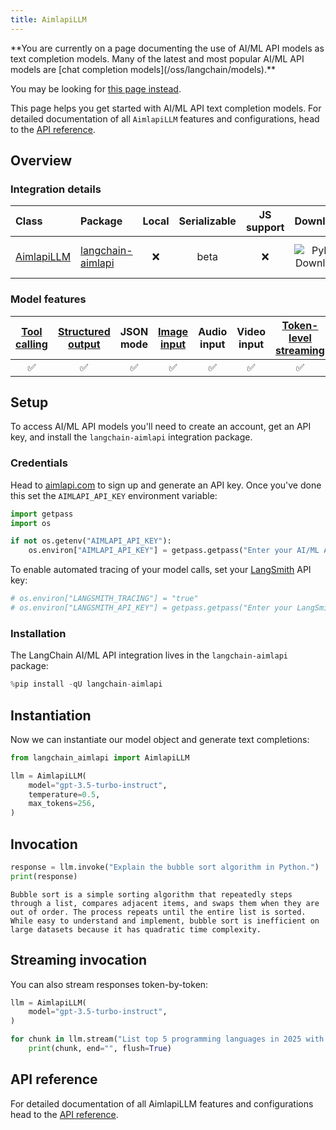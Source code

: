 ```yaml
---
title: AimlapiLLM
---
```


<Warning>
**You are currently on a page documenting the use of AI/ML API models as text completion models. Many of the latest and most popular AI/ML API models are [chat completion models](/oss/langchain/models).**

You may be looking for [this page instead](/oss/integrations/chat/aimlapi).
</Warning>

This page helps you get started with AI/ML API text completion models. For detailed documentation of all `AimlapiLLM` features and configurations, head to the [API reference](https://python.langchain.com/api_reference/aimlapi/llms/langchain_aimlapi.llms.AimlapiLLM.html).

## Overview

### Integration details

| Class | Package | Local | Serializable | JS support | Downloads | Version |
| :--- | :--- | :---: | :---: | :---: | :---: | :---: |
| [AimlapiLLM](https://python.langchain.com/api_reference/aimlapi/llms/langchain_aimlapi.llms.AimlapiLLM.html) | [langchain-aimlapi](https://python.langchain.com/api_reference/aimlapi/index.html) | ❌ | beta | ❌ | ![PyPI - Downloads](https://img.shields.io/pypi/dm/langchain-aimlapi?style=flat-square&label=%20) | ![PyPI - Version](https://img.shields.io/pypi/v/langchain-aimlapi?style=flat-square&label=%20) |

### Model features

| [Tool calling](/oss/langchain/tools) | [Structured output](/oss/langchain/structured-output) | JSON mode | [Image input](/oss/langchain/messages#multimodal) | Audio input | Video input | [Token-level streaming](/oss/langchain/streaming/) | Native async | [Token usage](/oss/langchain/models#token-usage) | [Logprobs](/oss/langchain/models#log-probabilities) |
| :---: | :---: | :---: | :---: | :---: | :---: | :---: | :---: | :---: | :---: |
| ✅ | ✅ | ✅ | ✅ | ✅ | ✅ | ✅ | ✅ | ✅ | ✅ |

## Setup

To access AI/ML API models you'll need to create an account, get an API key, and install the `langchain-aimlapi` integration package.

### Credentials

Head to [aimlapi.com](https://aimlapi.com/app/?utm_source=langchain&utm_medium=github&utm_campaign=integration) to sign up and generate an API key. Once you've done this set the `AIMLAPI_API_KEY` environment variable:

```python
import getpass
import os

if not os.getenv("AIMLAPI_API_KEY"):
    os.environ["AIMLAPI_API_KEY"] = getpass.getpass("Enter your AI/ML API key: ")
```

To enable automated tracing of your model calls, set your [LangSmith](https://docs.smith.langchain.com/) API key:

```python
# os.environ["LANGSMITH_TRACING"] = "true"
# os.environ["LANGSMITH_API_KEY"] = getpass.getpass("Enter your LangSmith API key: ")
```

### Installation

The LangChain AI/ML API integration lives in the `langchain-aimlapi` package:

```python
%pip install -qU langchain-aimlapi
```

## Instantiation

Now we can instantiate our model object and generate text completions:

```python
from langchain_aimlapi import AimlapiLLM

llm = AimlapiLLM(
    model="gpt-3.5-turbo-instruct",
    temperature=0.5,
    max_tokens=256,
)
```

## Invocation

```python
response = llm.invoke("Explain the bubble sort algorithm in Python.")
print(response)
```

```output
Bubble sort is a simple sorting algorithm that repeatedly steps through a list, compares adjacent items, and swaps them when they are out of order. The process repeats until the entire list is sorted. While easy to understand and implement, bubble sort is inefficient on large datasets because it has quadratic time complexity.
```

## Streaming invocation

You can also stream responses token-by-token:

```python
llm = AimlapiLLM(
    model="gpt-3.5-turbo-instruct",
)

for chunk in llm.stream("List top 5 programming languages in 2025 with reasons."):
    print(chunk, end="", flush=True)
```

## API reference

For detailed documentation of all AimlapiLLM features and configurations head to the [API reference](https://python.langchain.com/api_reference/aimlapi/llms/langchain_aimlapi.llms.AimlapiLLM.html).
